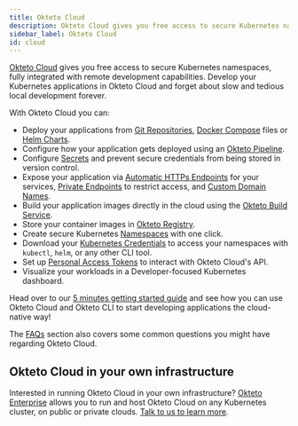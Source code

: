 ```yaml
---
title: Okteto Cloud
description: Okteto Cloud gives you free access to secure Kubernetes namespaces, fully integrated with remote development capabilities
sidebar_label: Okteto Cloud
id: cloud
---
```


[Okteto Cloud](https://cloud.okteto.com/#/?origin=docs) gives you free access to secure Kubernetes namespaces, fully integrated with remote development capabilities.
Develop your Kubernetes applications in Okteto Cloud and forget about slow and tedious local development forever.

With Okteto Cloud you can:

- Deploy your applications from [Git Repositories](/docs/0.10/cloud/deploy-from-git/), [Docker Compose](/docs/0.10/tutorials/stacks-getting-started/) files or [Helm Charts](/docs/0.10/cloud/deploy-from-helm/).
- Configure how your application gets deployed using an [Okteto Pipeline](/docs/0.10/cloud/okteto-pipeline).
- Configure [Secrets](/docs/0.10/cloud/secrets/) and prevent secure credentials from being stored in version control.
- Expose your application via [Automatic HTTPs Endpoints](/docs/0.10/cloud/ssl/) for your services, [Private Endpoints](/docs/0.10/cloud/private-endpoints/) to restrict access, and [Custom Domain Names](/docs/0.10/cloud/custom-domains/).
- Build your application images directly in the cloud using the [Okteto Build Service](/docs/0.10/cloud/build).
- Store your container images in [Okteto Registry](/docs/0.10/cloud/registry).
- Create secure Kubernetes [Namespaces](/docs/0.10/cloud/namespaces/) with one click.
- Download your [Kubernetes Credentials](/docs/0.10/cloud/credentials/) to access your namespaces with `kubectl`, `helm`, or any other CLI tool.
- Set up [Personal Access Tokens](/docs/0.10/cloud/personal-access-tokens/) to interact with Okteto Cloud's API.
- Visualize your workloads in a Developer-focused Kubernetes dashboard.

Head over to our [5 minutes getting started guide](/docs/0.10/getting-started/) and see how you can use Okteto Cloud and Okteto CLI to start developing applications the cloud-native way!

The [FAQs](/docs/0.10/reference/faqs) section also covers some common questions you might have regarding Okteto Cloud.

## Okteto Cloud in your own infrastructure

Interested in running Okteto Cloud in your own infrastructure? [Okteto Enterprise](/docs/0.10/enterprise/) allows you to run and host Okteto Cloud on any Kubernetes cluster, on public or private clouds. [Talk to us to learn more](/enterprise#sales).